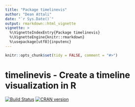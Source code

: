```yaml
---
title: "Package timelinevis"
author: "Dean Attali"
date: "`r Sys.Date()`"
output: rmarkdown::html_vignette
vignette: >
  %\VignetteIndexEntry{Package timelinevis}
  %\VignetteEngine{knitr::rmarkdown}
  %\usepackage[utf8]{inputenc}
---
```


  ```r
knitr::opts_chunk$set(tidy = FALSE, comment = "#>")
```

# timelinevis - Create a timeline visualization in R

[![Build Status](https://travis-ci.org/daattali/timelinevis.svg?branch=master)](https://travis-ci.org/daattali/timelinevis)
[![CRAN version](http://www.r-pkg.org/badges/version/timelinevis)](https://cran.r-project.org/package=timelinevis)

